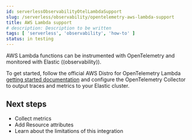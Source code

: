 ```yaml
---
id: serverlessObservabilityOtelLambdaSupport
slug: /serverless/observability/opentelemetry-aws-lambda-support
title: AWS Lambda support
# description: Description to be written
tags: [ 'serverless', 'observability', 'how-to' ]
status: in testing
---
```



<DocBadge template="technical preview" />
AWS Lambda functions can be instrumented with OpenTelemetry and monitored with Elastic ((observability)).

To get started, follow the official AWS Distro for OpenTelemetry Lambda [getting started documentation](https://aws-otel.github.io/docs/getting-started/lambda) and configure the OpenTelemetry Collector to output traces and metrics to your Elastic cluster.

<div id="open-telemetry-aws-lambda-java"></div>

## Next steps

* <DocLink id="serverlessObservabilityApmAgentsOtelCollectMetrics">Collect metrics</DocLink>
* Add <DocLink id="serverlessObservabilityApmAgentsOtelResourceAttributes">Resource attributes</DocLink>
* Learn about the <DocLink id="serverlessObservabilityApmAgentsOtelLimitations">limitations of this integration</DocLink>


<Feedback slug="/serverless/observability/opentelemetry-aws-lambda-support" />
